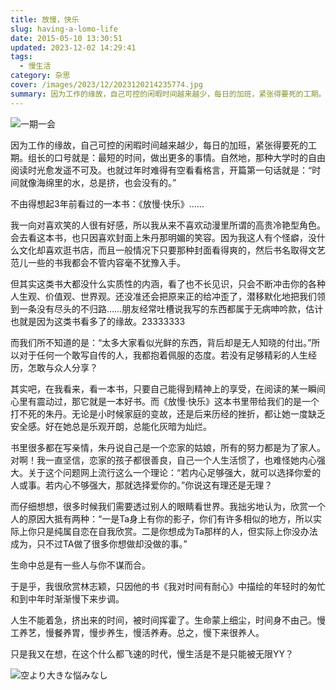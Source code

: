 ```yaml
---
title: 放慢，快乐
slug: having-a-lomo-life
date: 2015-05-10 13:30:51
updated: 2023-12-02 14:29:41
tags:
  - 慢生活
category: 杂思
cover: /images/2023/12/2023120214235774.jpg
summary: 因为工作的缘故，自己可控的闲暇时间越来越少，每日的加班，紧张得要死的工期。组长的口号就是：最短的时间，做出更多的事情。自然地，那种大学时的自由阅读时光愈发遥不可及。
---
```


![一期一会](/images/2023/12/2023120214271365.jpg)

因为工作的缘故，自己可控的闲暇时间越来越少，每日的加班，紧张得要死的工期。组长的口号就是：最短的时间，做出更多的事情。自然地，那种大学时的自由阅读时光愈发遥不可及。也就过年时难得有空看看格言，开篇第一句话就是：“时间就像海绵里的水，总是挤，也会没有的。”

不由得想起3年前看过的一本书：《放慢·快乐》……

我一向对喜欢笑的人很有好感，所以我从来不喜欢动漫里所谓的高贵冷艳型角色。会去看这本书，也只因喜欢封面上朱丹那明媚的笑容。因为我这人有个怪癖，没什么文化却喜欢逛书店，而且一般情况下只要那种封面看得爽的，然后书名取得文艺范儿一些的书我都会不管内容毫不犹豫入手。

但其实这类书大都没什么实质性的内涵，看了也不长见识，只会不断冲击你的各种人生观、价值观、世界观。还没准还会把原来正的给冲歪了，潜移默化地把我们领到一条没有尽头的不归路……朋友经常吐槽说我写的东西都属于无病呻吟款，估计也就是因为这类书看多了的缘故。23333333

而我们所不知道的是：“太多大家看似光鲜的东西，背后却是无人知晓的付出。”所以对于任何一个敢写自传的人，我都抱着佩服的态度。若没有足够精彩的人生经历，怎敢与众人分享？

其实吧，在我看来，看一本书，只要自己能得到精神上的享受，在阅读的某一瞬间心里有震动过，那它就是一本好书。而《放慢·快乐》这本书里带给我们的是一个打不死的朱丹。无论是小时候家庭的变故，还是后来历经的挫折，都让她一度缺乏安全感。好在她总是乐观开朗，总能化灰暗为灿烂。

书里很多都在写亲情，朱丹说自己是一个恋家的姑娘，所有的努力都是为了家人。对啊！我一直坚信，恋家的孩子都很善良，自己一个人生活惯了，也难怪她内心强大。关于这个问题网上流行这么一个理论：“若内心足够强大，就可以选择你爱的人或事。若内心不够强大，那就选择爱你的。”你说这有理还是无理？

而仔细想想，很多时候我们需要透过别人的眼睛看世界。我拙劣地认为，欣赏一个人的原因大抵有两种：“一是Ta身上有你的影子，你们有许多相似的地方，所以实际上你只是纯属自恋在自我欣赏。二是你想成为Ta那样的人，但实际上你没办法成为，只不过TA做了很多你想做却没做的事。”

生命中总是有一些人与你不谋而合。

于是乎，我很欣赏林志颖，只因他的书《我对时间有耐心》中描绘的年轻时的匆忙和到中年时渐渐慢下来步调。

人生不能着急，挤出来的时间，被时间挥霍了。生命蒙上细尘，时间身不由己。慢工养艺，慢餐养胃，慢步养生，慢活养寿。总之，慢下来很养人。

只是我又在想，在这个什么都飞速的时代，慢生活是不是只能被无限YY？

![空より大きな悩みなし](/images/2023/12/2023120214292360.jpg)
